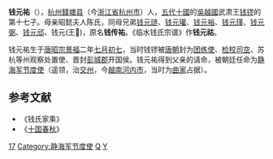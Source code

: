 '''钱元祐'''（{{bd|893年||？|catIdx=Q}}），[[杭州_(古代)|杭州]][[錢塘县|錢塘县]]（今[[浙江省|浙江省]][[杭州市|杭州市]]）人，[[五代十國|五代十國]]的[[吳越國|吳越國]]武肃王[[钱镠|钱镠]]的第十七子。母亲昭懿夫人陈氏，同母兄弟[[钱元琏|钱元琏]]、[[钱元瓘|钱元瓘]]、[[钱元裕|钱元裕]]、[[钱元瑾|钱元瑾]]、[[钱元弼|钱元弼]]、[[钱元邧|钱元邧]]、钱元(王𣶒)，原名'''钱传祐'''。《临水钱氏宗谱》作'''钱元祜'''。

钱元祐生于[[唐昭宗|唐昭宗]][[景福_(唐朝)|景福]]二年[[七月初七|七月初七]]，当时钱镠被[[唐朝|唐朝]]封为[[团练使|团练使]]、[[检校|检校]][[司空|司空]]、苏杭等州观察处置使、晋封[[彭城郡|彭城郡]]开国侯。钱元祐得到父亲的请命，被朝廷任命为[[静海军节度使|静海军节度使]]（遥领，治[[交州|交州]]，今[[越南|越南]][[河内市|河内市]]，当时为[[曲家|曲家]]占据）。

==参考文献==
*《钱氏家乘》
*《[[十国春秋|十国春秋]]》

[[Category:钱镠儿子|17]]
[[Category:静海军节度使|Category:静海军节度使]]
[[Category:錢塘縣人|Q]]
[[Category:吴越钱氏|Y]]